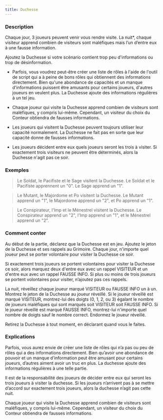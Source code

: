 ```yaml
---
title: Duchesse
---
```



<Fabled DUCHESSE header />

### Description

Chaque jour, 3 joueurs peuvent venir vous rendre visite. La nuit*, chaque visiteur apprend combien de visiteurs sont maléfiques mais l’un d’entre eux à une fausse information.

Ajoutez la Duchesse si votre scénario contient trop peu d'informations ou trop de désinformation. 

-   Parfois, vous voudrez peut-être créer une liste de rôles à l'aide de l'outil de script qui a à peine de bons rôles qui obtiennent des informations directement. Bien qu'une abondance de capacités et un manque d'informations puissent être amusants pour certains joueurs, d'autres joueurs en veulent plus. La Duchesse ajoute des informations régulières à un tel jeu. 

-   Chaque joueur qui visite la Duchesse apprend combien de visiteurs sont maléfiques, y compris lui-même. Cependant, un visiteur du choix du Conteur obtiendra de fausses informations.

-   Les joueurs qui visitent la Duchesse peuvent toujours utiliser leur capacité normalement. La Duchesse ne fait pas en sorte que leur capacité donne de fausses informations. 

-   Les joueurs décident entre eux quels joueurs seront les trois à visiter. Si exactement trois visiteurs ne peuvent être déterminés, alors la Duchesse n'agit pas ce soir. 

### Exemples

> Le Soldat, le Pacifiste et le Sage visitent la Duchesse. Le Soldat et le Pacifiste apprennent un "0". Le Sage apprend un "1". 

> Le Mutant, le Majordome et Po visitent la Duchesse. Le Mutant apprend un "1", le Majordome apprend un "2", et Po apprend un "1".

> Le Conspirateur, l'Imp et le Ménestrel visitent la Duchesse. Le Conspirateur apprend un "2", l'Imp apprend un "1", et le Ménestrel apprend un "2". 

### Comment conter

Au début de la partie, déclarez que la Duchesse est en jeu. Ajoutez le jeton de la Duchesse et ses rappels au Grimoire. Chaque jour, n'importe quel joueur peut se porter volontaire pour visiter la Duchesse ce soir. 

Si exactement trois joueurs se portent volontaires pour visiter la Duchesse ce soir, alors marquez deux d'entre eux avec un rappel VISITEUR et un d'entre eux avec un rappel FAUSSE INFO. Si plus ou moins de trois joueurs se portent volontaires pour visiter, n’ajoutez pas ces rappels. 

La nuit, réveillez chaque joueur marqué VISITEUR ou FAUSSE INFO un à un. Montrez le jeton de la Duchesse au joueur réveillé. Si le joueur réveillé est marqué VISITEUR, montrez-lui des doigts (0, 1, 2, ou 3) égalant le nombre de joueurs maléfiques qui sont marqués soit VISITEUR soit FAUSSE INFO. Si le joueur réveillé est marqué FAUSSE INFO, montrez-lui n'importe quel nombre de doigts sauf le nombre correct. Endormez le joueur réveillé.

Retirez la Duchesse à tout moment, en déclarant quand vous le faites.

### Explications

Parfois, vous aurez envie de créer une liste de rôles qui n’a pas ou peu de rôles qui a des informations directement. Bien qu’avoir une abondance de pouvoir et un manque d’information peut être amusant pour certains joueurs, d’autres aiment avoir un truc en plus. La duchesse ajoute des informations régulières à une telle partie.

Il est de la responsabilité des joueurs de décider entre eux qui seront les trois joueurs à visiter la duchesse. Si les joueurs n’arrivent pas à se mettre d’accord sur exactement trois joueurs, alors la duchesse n’agit pas cette nuit. 

Chaque joueur qui visite la Duchesse apprend combien de visiteurs sont maléfiques, y compris lui-même. Cependant, un visiteur du choix du Conteur obtiendra de fausses informations.